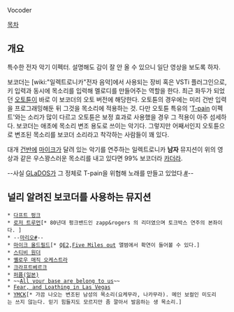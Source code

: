 Vocoder

[[목차]]

== 개요 ==
특수한 전자 악기 이펙터. 설명해도 감이 잘 안 올 수 있으니 일단 영상을 보도록 하자.

{{{#!html
<object width="425" height="349"><param name="movie" value="https://www.youtube.com/v/-hqvvNcvenU?version=3&amp;hl=ko_KR"></param><param name="allowFullScreen" value="true"></param><param name="allowscriptaccess" value="always"></param><embed src="https://www.youtube.com/v/-hqvvNcvenU?version=3&amp;hl=ko_KR" type="application/x-shockwave-flash" width="425" height="349" allowscriptaccess="always" allowfullscreen="true"></embed></object>
}}}

보코더는 [wiki:"일렉트로니카"전자 음악]에서 사용되는 장비 혹은 VSTi 플러그인으로, 키 입력과 동시에 목소리를 입력해 멜로디를 만들어주는 역할을 한다. 최근 화두가 되었던 [[오토튠]]이 바로 이 보코더의 오토 버전에 해당한다. 오토튠의 경우에는 미리 건반 입력을 프로그래밍해둔 뒤 그것을 목소리에 적용하는 것. 다만 오토튠 특유의 '[[T-pain]] 이펙트'와는 소리가 많이 다르고 오토튠은 보정 효과로 사용했을 경우 그 적용이 아주 섬세하다. 보코더는 애초에 목소리 변조 용도로 쓰이는 악기다. 그렇지만 어째서인지 오토튠으로 변조된 목소리를 보코더 소리라고 착각하는 사람들이 꽤 있다.

대개 [[건반]]에 [[마이크]]가 달려 있는 악기를 연주하는 일렉트로니카 '''남자''' 뮤지션이 위의 영상과 같은 우스꽝스러운 목소리를 내고 있다면 99% 보코더라 [[카더라]].

--사실 [[GLaDOS]]가 그 정체로 T-pain을 위협해 노래를 만들고 있었다.[http://www.youtube.com/watch?v=234v_apCQO4&feature=youtube_gdata_player #]--

== 널리 알려진 보코더를 사용하는 뮤지션 ==
 * [[다프트 펑크]]
 * [[로저 트루먼]][* 80년대 펑크밴드인 zapp&rogers 의 리더였으며 토크박스 연주의 본좌이다. ]
 * --[[마리오]][http://www.youtube.com/watch?v=TrDRVa1Exkc&feature=youtube_gdata_player #]--
 * [[마이크 올드필드]][* [[QE2]],[[Five Miles out]] 앨범에서 확연이 들어볼 수 있다.]
 * [[스티비 원더]]
 * [[옐로우 매직 오케스트라]]
 * [[크라프트베르크]]
 * [[퍼퓸(일본)]]
 * ~~[[All your base are belong to us]]~~
 * [[Fear, and Loathing in Las Vegas]]
 * [[YMCK]][* 가끔 나오는 변조된 남성의 목소리(요케무라, 나카무라). 메인 보컬인 미도리는 쓰지 않는다. 믿기 힘들지도 모르지만 좀 깔아서 발음하는 생 목소리.]
